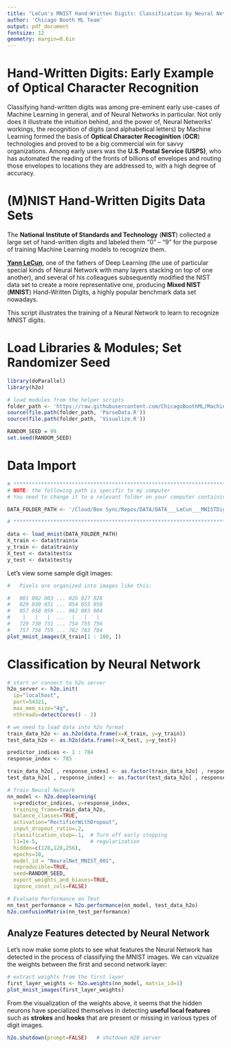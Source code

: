 ```yaml
---
title: "LeCun's MNIST Hand-Written Digits: Classification by Neural Networks"
author: 'Chicago Booth ML Team'
output: pdf_document
fontsize: 12
geometry: margin=0.6in
---
```



# Hand-Written Digits: Early Example of Optical Character Recognition

Classifying hand-written digits was among pre-eminent early use-cases of Machine Learning in general, and of Neural Networks in particular. Not only does it illustrate the intuition behind, and the power of, Neural Networks' workings, the recognition of digits (and alphabetical letters) by Machine Learning formed the basis of **Optical Character Recoginition** (**OCR**) technologies and proved to be a big commercial win for savvy organizations. Among early users was the **U.S. Postal Service (USPS)**, who has automated the reading of the fronts of billions of envelopes and routing those envelopes to locations they are addressed to, with a high degree of accuracy.


# (M)NIST Hand-Written Digits Data Sets

The **National Institute of Standards and Technology** (**NIST**) collected a large set of hand-written digits and labeled them "0" &ndash; "9" for the purpose of training Machine Learning models to recognize them.

[**Yann LeCun**](http://yann.lecun.com), one of the fathers of Deep Learning (the use of particular special kinds of Neural Network with many layers stacking on top of one another), and several of his colleagues subsequently modified the NIST data set to create a more representative one, producing **Mixed NIST** (**MNIST**) Hand-Written Digits, a highly popular benchmark data set nowadays.

This script illustrates the training of a Neural Network to learn to recognize MNIST digits.


# Load Libraries & Modules; Set Randomizer Seed
  
```r
library(doParallel)
library(h2o)

# load modules from the helper scripts
folder_path <- 'https://raw.githubusercontent.com/ChicagoBoothML/MachineLearning_Fall2015/master/Programming%20Scripts/LeCun%20MNIST%20Digits/R'
source(file.path(folder_path, 'ParseData.R'))
source(file.path(folder_path, 'Visualize.R'))

RANDOM_SEED = 99
set.seed(RANDOM_SEED)
```


# Data Import

```r
# *************************************************************************************
# NOTE: the following path is specific to my computer
# You need to change it to a relevant folder on your computer containing the MNIST data

DATA_FOLDER_PATH <- '/Cloud/Box Sync/Repos/DATA/DATA___LeCun___MNISTDigits'

# *************************************************************************************

data <- load_mnist(DATA_FOLDER_PATH)
X_train <- data$train$x
y_train <- data$train$y
X_test <- data$test$x
y_test <- data$test$y
```

Let's view some sample digit images:

```r
#   Pixels are organized into images like this:

#   001 002 003 ... 026 027 028
#   029 030 031 ... 054 055 056
#   057 058 059 ... 082 083 084
#    |   |   |  ...  |   |   |
#   729 730 731 ... 754 755 756
#   757 758 759 ... 782 783 784
plot_mnist_images(X_train[1 : 100, ])
```


# Classification by Neural Network

```r
# start or connect to h2o server
h2o_server <- h2o.init(
  ip="localhost",
  port=54321,
  max_mem_size="4g",
  nthreads=detectCores() - 2)
```

```r
# we need to load data into h2o format
train_data_h2o <- as.h2o(data.frame(x=X_train, y=y_train))
test_data_h2o <- as.h2o(data.frame(x=X_test, y=y_test))

predictor_indices <- 1 : 784
response_index <- 785

train_data_h2o[ , response_index] <- as.factor(train_data_h2o[ , response_index])
test_data_h2o[ , response_index] <- as.factor(test_data_h2o[ , response_index])
```

```r
# Train Neural Network
nn_model <- h2o.deeplearning(
  x=predictor_indices, y=response_index,
  training_frame=train_data_h2o,
  balance_classes=TRUE,
  activation="RectifierWithDropout",
  input_dropout_ratio=.2,
  classification_stop=-1,  # Turn off early stopping
  l1=1e-5,                 # regularization
  hidden=c(128,128,256),
  epochs=10,
  model_id = "NeuralNet_MNIST_001",
  reproducible=TRUE,
  seed=RANDOM_SEED,
  export_weights_and_biases=TRUE,
  ignore_const_cols=FALSE)
```

```r
# Evaluate Performance on Test
nn_test_performance = h2o.performance(nn_model, test_data_h2o)
h2o.confusionMatrix(nn_test_performance)
```


## Analyze Features detected by Neural Network

Let's now make some plots to see what features the Neural Network has detected in the process of classifying the MNIST images. We can vizualize the weights between the first and second network layer:
  
```r
# extract weights from the first layer
first_layer_weights <- h2o.weights(nn_model, matrix_id=1)
plot_mnist_images(first_layer_weights)
```

From the visualization of the weights above, it seems that the hidden neurons have specialized themselves in detecting **useful local features** such as **strokes** and **hooks** that are present or missing in various types of digit images.

```r
h2o.shutdown(prompt=FALSE)   # shutdown H20 server
```






